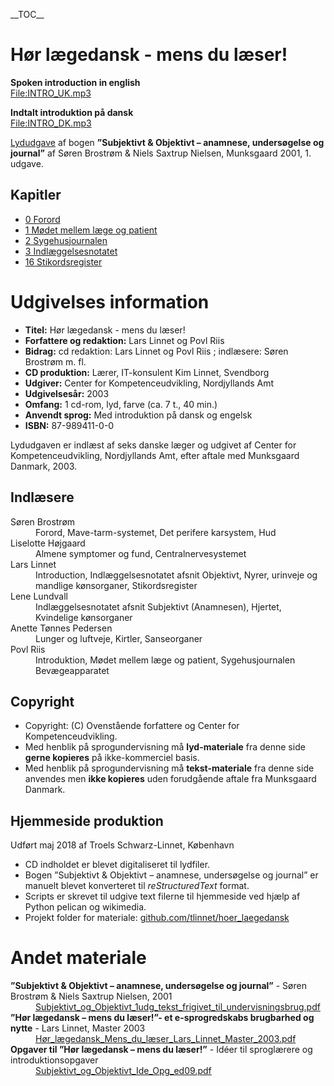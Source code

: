 __TOC__

= Hør lægedansk - mens du læser! =

'''Spoken introduction in english'''<br />
<html5media>File:INTRO_UK.mp3</html5media>

'''Indtalt introduktion på dansk'''<br />
<html5media>File:INTRO_DK.mp3</html5media>

[[Lydfiler|Lydudgave]] af bogen '''”Subjektivt &amp; Objektivt – anamnese, undersøgelse og journal”''' af Søren Brostrøm &amp; Niels Saxtrup Nielsen, Munksgaard 2001, 1. udgave.

== Kapitler ==

* [[0_Forord|0 Forord]]
* [[1_Mødet_mellem_læge_og_patient|1 Mødet mellem læge og patient]]
* [[2_Sygehusjournalen|2 Sygehusjournalen]]
* [[3_Indlæggelsesnotatet|3 Indlæggelsesnotatet]]
* [[16_Stikordsregister|16 Stikordsregister]]

= Udgivelses information =

* '''Titel:''' Hør lægedansk - mens du læser!
* '''Forfattere og redaktion:''' Lars Linnet og Povl Riis
* '''Bidrag:''' cd redaktion: Lars Linnet og Povl Riis ; indlæsere: Søren Brostrøm m. fl.
* '''CD produktion:''' Lærer, IT-konsulent Kim Linnet, Svendborg
* '''Udgiver:''' Center for Kompetenceudvikling, Nordjyllands Amt
* '''Udgivelsesår:''' 2003
* '''Omfang:''' 1 cd-rom, lyd, farve (ca. 7 t., 40 min.)
* '''Anvendt sprog:''' Med introduktion på dansk og engelsk
* '''ISBN:''' 87-989411-0-0

Lydudgaven er indlæst af seks danske læger og udgivet af Center for Kompetenceudvikling, Nordjyllands Amt, efter aftale med Munksgaard Danmark, 2003.

== Indlæsere ==

; Søren Brostrøm
: Forord, Mave-tarm-systemet, Det perifere karsystem, Hud
; Liselotte Højgaard
: Almene symptomer og fund, Centralnervesystemet
; Lars Linnet
: Introduction, Indlæggelsesnotatet afsnit Objektivt, Nyrer, urinveje og mandlige kønsorganer, Stikordsregister
; Lene Lundvall
: Indlæggelsesnotatet afsnit Subjektivt (Anamnesen), Hjertet, Kvindelige kønsorganer
; Anette Tønnes Pedersen
: Lunger og luftveje, Kirtler, Sanseorganer
; Povl Riis
: Introduktion, Mødet mellem læge og patient, Sygehusjournalen Bevægeapparatet

== Copyright ==

* Copyright: (C) Ovenstående forfattere og Center for Kompetenceudvikling.
* Med henblik på sprogundervisning må '''lyd-materiale''' fra denne side '''gerne kopieres''' på ikke-kommerciel basis.
* Med henblik på sprogundervisning må '''tekst-materiale''' fra denne side anvendes men '''ikke kopieres''' uden forudgående aftale fra Munksgaard Danmark.

== Hjemmeside produktion ==

Udført maj 2018 af Troels Schwarz-Linnet, København

* CD indholdet er blevet digitaliseret til lydfiler.
* Bogen ”Subjektivt &amp; Objektivt – anamnese, undersøgelse og journal” er manuelt blevet konverteret til ''reStructuredText'' format.
* Scripts er skrevet til udgive text filerne til hjemmeside ved hjælp af Python pelican og wikimedia.
* Projekt folder for materiale: [https://github.com/tlinnet/hoer_laegedansk github.com/tlinnet/hoer_laegedansk]

= Andet materiale =

; '''”Subjektivt &amp; Objektivt – anamnese, undersøgelse og journal”''' - Søren Brostrøm &amp; Niels Saxtrup Nielsen, 2001
: [[Media:Subjektivt_og_Objektivt_1udg_tekst_frigivet_til_undervisningsbrug.pdf | Subjektivt_og_Objektivt_1udg_tekst_frigivet_til_undervisningsbrug.pdf]]
; '''”Hør lægedansk – mens du læser!”- et e-sprogredskabs brugbarhed og nytte''' - Lars Linnet, Master 2003
: [[Media:Hør_lægedansk_Mens_du_læser_Lars_Linnet_Master_2003.pdf | Hør_lægedansk_Mens_du_læser_Lars_Linnet_Master_2003.pdf]]
; '''Opgaver til ”Hør lægedansk – mens du læser!”''' - Idéer til sproglærere og introduktionsopgaver
: [[Media:Subjektivt_og_Objektivt_Ide_Opg_ed09.pdf | Subjektivt_og_Objektivt_Ide_Opg_ed09.pdf]]
